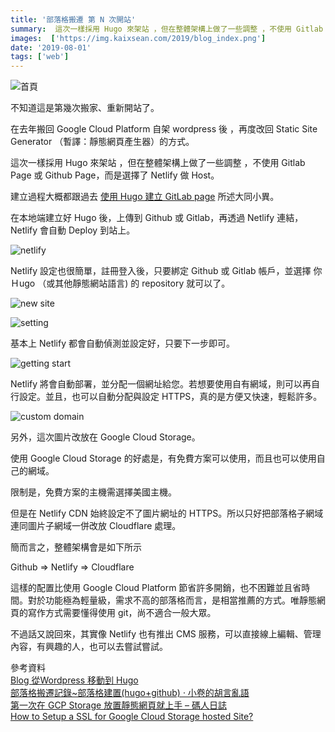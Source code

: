 ```yaml
---
title: '部落格搬遷 第 N 次開站'
summary:  這次一樣採用 Hugo 來架站 ，但在整體架構上做了一些調整 ，不使用 Gitlab Page 或 Github Page，而是選擇了 Netlify 做 Host。
images:  ['https://img.kaixsean.com/2019/blog_index.png']
date: '2019-08-01'
tags: ['web']
--- 
```


![首頁](https://img.kaixsean.com/2019/blog_index.png)

不知道這是第幾次搬家、重新開站了。

在去年搬回 Google Cloud Platform 自架 wordpress 後 ，再度改回 Static Site Generator （暫譯：靜態網頁產生器）的方式。

這次一樣採用 Hugo 來架站 ，但在整體架構上做了一些調整 ，不使用 Gitlab Page 或 Github Page，而是選擇了 Netlify 做 Host。

建立過程大概都跟過去  [使用 Hugo 建立 GitLab page](https://kaixsean.com/blog/hugo-gitlab) 所述大同小異。

在本地端建立好 Hugo 後，上傳到 Github 或 Gitlab，再透過 Netlify 連結，Netlify 會自動 Deploy 到站上。

![netlify](https://img.kaixsean.com/2019/blog_netlify.png)

Netlify 設定也很簡單，註冊登入後，只要綁定 Github 或 Gitlab 帳戶，並選擇 你 Ｈugo （或其他靜態網站語言) 的 repository 就可以了。

![new site](https://img.kaixsean.com/2019/create_new_site.png)

![setting](https://img.kaixsean.com/2019/setting.png)

基本上 Netlify 都會自動偵測並設定好，只要下一步即可。

![getting start](https://img.kaixsean.com/2019/getting_start.png)

Netlify 將會自動部署，並分配一個網址給您。若想要使用自有網域，則可以再自行設定。並且，也可以自動分配與設定 HTTPS，真的是方便又快速，輕鬆許多。

![custom domain](https://img.kaixsean.com/2019/custom.png)

另外，這次圖片改放在 Google Cloud Storage。

使用 Google Cloud Storage 的好處是，有免費方案可以使用，而且也可以使用自己的網域。

限制是，免費方案的主機需選擇美國主機。

但是在 Netlify CDN 始終設定不了圖片網址的 HTTPS。所以只好把部落格子網域連同圖片子網域一併改放 Cloudflare 處理。

簡而言之，整體架構會是如下所示

Github &rArr; Netlify &rArr; Cloudflare

這樣的配置比使用 Google Cloud Platform 節省許多開銷，也不困難並且省時間。對於功能極為輕量級，需求不高的部落格而言，是相當推薦的方式。唯靜態網頁的寫作方式需要懂得使用 git，尚不適合一般大眾。

不過話又說回來，其實像 Netlify 也有推出 CMS 服務，可以直接線上編輯、管理內容，有興趣的人，也可以去嘗試嘗試。

參考資料  
[Blog 從Wordpress 移動到 Hugo](https://minayu.site/2019/01/from-wordpress-to-hugo/)  
[部落格搬遷記錄~部落格建置(hugo+github) · 小卷的胡言亂語](https://salu099.github.io/blog/2017/11/blog-newsite-build-record/)  
[第一次在 GCP Storage 放置靜態網頁就上手 – 碼人日誌](https://coder.tw/?p=7626)  
[How to Setup a SSL for Google Cloud Storage hosted Site?](https://geekflare.com/gcs-site-over-https/)
